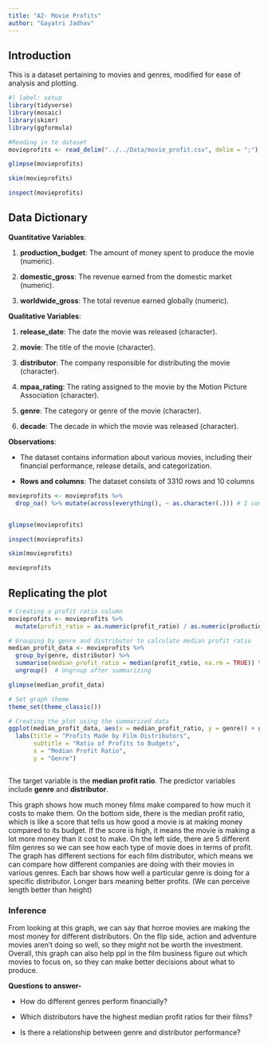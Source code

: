 ```yaml
---
title: "A2- Movie Profits"
author: "Gayatri Jadhav"
---
```


## Introduction

This is a dataset pertaining to movies and genres, modified for ease of analysis and plotting.

```r
#| label: setup
library(tidyverse)
library(mosaic)
library(skimr)
library(ggformula)
```

```r
#Reading in te dataset
movieprofits <- read_delim("../../Data/movie_profit.csv", delim = ";")

glimpse(movieprofits)
```

```r
skim(movieprofits)
```

```r
inspect(movieprofits)
```

## Data Dictionary

::: callout-note

**Quantitative Variables**:

1.  **production_budget**: The amount of money spent to produce the movie (numeric).

2.  **domestic_gross**: The revenue earned from the domestic market (numeric).

3.  **worldwide_gross**: The total revenue earned globally (numeric).
:::

::: callout-note
**Qualitative Variables**:

1.  **release_date**: The date the movie was released (character).

2.  **movie**: The title of the movie (character).

3.  **distributor**: The company responsible for distributing the movie (character).

4.  **mpaa_rating**: The rating assigned to the movie by the Motion Picture Association (character).

5.  **genre**: The category or genre of the movie (character).

6.  **decade**: The decade in which the movie was released (character).
:::

::: callout-note
**Observations**:

-   The dataset contains information about various movies, including their financial performance, release details, and categorization.

-   **Rows and columns**: The dataset consists of 3310 rows and 10 columns
:::

```r
movieprofits <- movieprofits %>%
  drop_na() %>% mutate(across(everything(), ~ as.character(.))) # I converted all columns to character type so that I don’t run into issues later when grouping by genre and distributor to calculate the median profit ratio. This way, everything is in a consistent format and I avoid any weird errors.This was not taught in class, I looked it up.


glimpse(movieprofits)
```

```r
inspect(movieprofits)
```

```r
skim(movieprofits)
```

```r
movieprofits
```

## Replicating the plot

```r
# Creating a profit ratio column
movieprofits <- movieprofits %>%
  mutate(profit_ratio = as.numeric(profit_ratio) / as.numeric(production_budget))  

# Grouping by genre and distributor to calculate median profit ratio
median_profit_data <- movieprofits %>%
  group_by(genre, distributor) %>%
  summarise(median_profit_ratio = median(profit_ratio, na.rm = TRUE)) %>%  # Calculate median
  ungroup()  # Ungroup after summarizing

glimpse(median_profit_data)
```

```r
# Set graph theme
theme_set(theme_classic())

# Creating the plot using the summarized data
ggplot(median_profit_data, aes(x = median_profit_ratio, y = genre)) + geom_col() + facet_wrap(~ distributor, nrow = 2, scales = "free_x") +
  labs(title = "Profits Made by Film Distributors",
       subtitle = "Ratio of Profits to Budgets",
       x = "Median Profit Ratio",
       y = "Genre") 



```

::: callout-note
The target variable is the **median profit ratio**. The predictor variables include **genre** and **distributor**.

This graph shows how much money films make compared to how much it costs to make them. On the bottom side, there is the median profit ratio, which is like a score that tells us how good a movie is at making money compared to its budget. If the score is high, it means the movie is making a lot more money than it cost to make. On the left side, there are 5 different film genres so we can see how each type of movie does in terms of profit. The graph has different sections for each film distributor, which means we can compare how different companies are doing with their movies in various genres. Each bar shows how well a particular genre is doing for a specific distributor. Longer bars meaning better profits. (We can perceive length better than height)

### Inference

From looking at this graph, we can say that horroe movies are making the most money for different distributors. On the flip side, action and adventure movies aren’t doing so well, so they might not be worth the investment. Overall, this graph can also help ppl in the film business figure out which movies to focus on, so they can make better decisions about what to produce.

**Questions to answer-**

-   How do different genres perform financially?

-   Which distributors have the highest median profit ratios for their films?

-   Is there a relationship between genre and distributor performance?
:::
